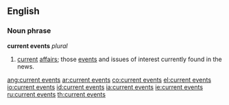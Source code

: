 ==English==
===Noun phrase===
'''current events''' ''plural''

#[[current]] [[affairs]]; those [[event]]s and issues of interest currently found in the news.

[[ang:current events]]
[[ar:current events]]
[[co:current events]]
[[el:current events]]
[[io:current events]]
[[id:current events]]
[[ia:current events]]
[[ie:current events]]
[[ru:current events]]
[[th:current events]]